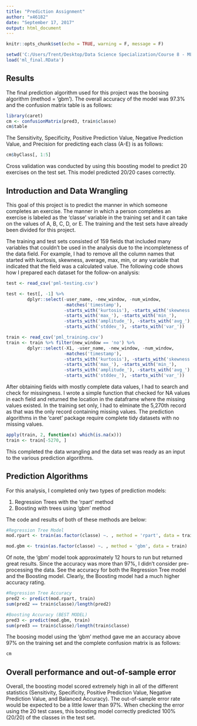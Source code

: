 ```yaml
---
title: "Prediction Assignment"
author: "x46182"
date: "September 17, 2017"
output: html_document
---
```


```r
knitr::opts_chunk$set(echo = TRUE, warning = F, message = F)
```

```r
setwd('C:/Users/Trent/Desktop/Data Science Specialization/Course 8 - ML/Final_Project')
load('ml_final.RData')
```

## Results

The final prediction algorithm used for this project was the boosing algorithm (method = 'gbm').  The overall accuracy of the model was 97.3% and the confusion matrix table is as follows: 

```r
library(caret)
cm <- confusionMatrix(pred3, train$classe)
cm$table
```

The Sensitivity, Specificity, Positive Prediction Value, Negative Prediction Value, and Precision for predicting each class (A-E) is as follows: 

```r
cm$byClass[, 1:5]
```

Cross validation was conducted by using this boosting model to predict 20 exercises on the test set.  This model predicted 20/20 cases correctly.


## Introduction and Data Wrangling

This goal of this project is to predict the manner in which someone completes an exercise.  The manner in which a person completes an exercise is labeled as the 'classe' variable in the training set and it can take on the values of A, B, C, D, or E.  The training and the test sets have already been divided for this project. 

The training and test sets consisted of 159 fields that included many variables that couldn't be used in the analysis due to the incompleteness of the data field.  For example, I had to remove all the column names that started with kurtosis, skewness, average, max, min, or any variable that indicated that the field was a calculated value.  The following code shows how I prepared each dataset for the follow-on analysis: 


```r
test <- read_csv('pml-testing.csv')

test <- test[, -1] %>% 
        dplyr::select(-user_name, -new_window, -num_window, 
                      -matches('timestamp'), 
                      -starts_with('kurtosis'), -starts_with('skewness'), 
                      -starts_with('max_'), -starts_with('min_'), 
                      -starts_with('amplitude_'), -starts_with('avg_'), 
                      -starts_with('stddev_'), -starts_with('var_'))

train <- read_csv('pml_training.csv')
train <- train %>% filter(new_window == 'no') %>% 
        dplyr::select(-X1, -user_name, -new_window, -num_window,
                      -matches('timestamp'), 
                      -starts_with('kurtosis'), -starts_with('skewness'), 
                      -starts_with('max_'), -starts_with('min_'), 
                      -starts_with('amplitude_'), -starts_with('avg_'), 
                      -starts_with('stddev_'), -starts_with('var_'))
```

After obtaining fields with mostly complete data values, I had to search and check for missingness.  I wrote a simple function that checked for NA values in each field and returned the location in the dataframe where the missing values existed.  In the training set only, I had to elminate the 5,270th record as that was the only record containing missing values.  The prediction algorithms in the 'caret' package require complete tidy datasets with no missing values.

```r
apply(train, 2, function(x) which(is.na(x)))
train <- train[-5270, ]
```

This completed the data wrangling and the data set was ready as an input to the various prediction algorithms.

## Prediction Algorithms

For this analysis, I completed only two types of prediction models: 

1. Regression Trees with the 'rpart' method
2. Boosting with trees using 'gbm' method

The code and results of both of these methods are below: 

```r
#Regression Tree Model
mod.rpart <- train(as.factor(classe) ~. , method = 'rpart', data = train)

mod.gbm <- train(as.factor(classe) ~. , method = 'gbm', data = train)
```

Of note, the 'gbm' model took approximately 12 hours to run but returned great results.  Since the accuracy was more than 97%, I didn't consider pre-processing the data.  See the accuracy for both the Regression Tree model and the Boosting model.  Clearly, the Boosting model had a much higher accuracy rating.

```r
#Regression Tree Accuracy
pred2 <- predict(mod.rpart, train)
sum(pred2 == train$classe)/length(pred2)

#Boosting Accuracy (BEST MODEL)
pred3 <- predict(mod.gbm, train)
sum(pred3 == train$classe)/length(train$classe)

```

The boosing model using the 'gbm' method gave me an accuracy above 97% on the training set and the complete confusion matrix is as follows:

```r
cm
```

## Overall performance and out-of-sample error
Overall, the boosting model scored extremely high in all of the different statistics (Sensitivity, Specificity, Positive Prediction Value, Negative Prediction Value, and Balanced Accuracy).  The out-of-sample error rate would be expected to be a little lower than 97%.  When checking the error using the 20 test cases, this boosting model correctly predicted 100% (20/20) of the classes in the test set.

